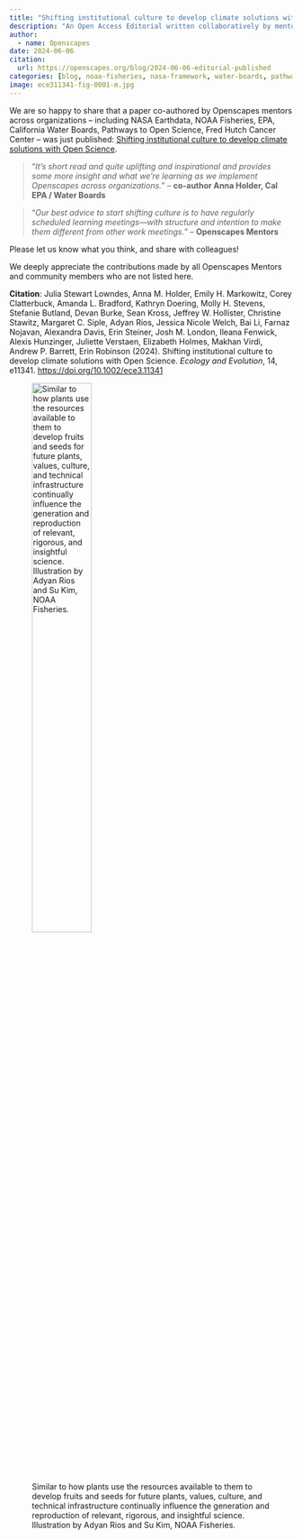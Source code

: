 ```yaml
---
title: "Shifting institutional culture to develop climate solutions with Open Science"
description: "An Open Access Editorial written collaboratively by mentors across the Openscapes community"
author:
  - name: Openscapes  
date: 2024-06-06
citation: 
  url: https://openscapes.org/blog/2024-06-06-editorial-published
categories: [blog, noaa-fisheries, nasa-framework, water-boards, pathways, how-we-work]
image: ece311341-fig-0001-m.jpg
---
```


We are so happy to share that a paper co-authored by Openscapes mentors across organizations – including NASA Earthdata, NOAA Fisheries, EPA, California Water Boards, Pathways to Open Science, Fred Hutch Cancer Center – was just published: [Shifting institutional culture to develop climate solutions with Open Science](https://onlinelibrary.wiley.com/doi/10.1002/ece3.11341).

::: blockquote-blue
> “*It’s short read and quite uplifting and inspirational and provides some more insight and what we’re learning as we implement Openscapes across organizations.*” -- **co-author Anna Holder, Cal EPA / Water Boards**
:::

::: blockquote-blue
> "*Our best advice to start shifting culture is to have regularly scheduled learning meetings—with structure and intention to make them different from other work meetings.*" -- **Openscapes Mentors**
:::

Please let us know what you think, and share with colleagues!

We deeply appreciate the contributions made by all Openscapes Mentors and community members who are not listed here.

**Citation**: Julia Stewart Lowndes, Anna M. Holder, Emily H. Markowitz, Corey Clatterbuck, Amanda L. Bradford, Kathryn Doering, Molly H. Stevens, Stefanie Butland, Devan Burke, Sean Kross, Jeffrey W. Hollister, Christine Stawitz, Margaret C. Siple, Adyan Rios, Jessica Nicole Welch, Bai Li, Farnaz Nojavan, Alexandra Davis, Erin Steiner, Josh M. London, Ileana Fenwick, Alexis Hunzinger, Juliette Verstaen, Elizabeth Holmes, Makhan Virdi, Andrew P. Barrett, Erin Robinson (2024). Shifting institutional culture to develop climate solutions with Open Science. *Ecology and Evolution*, 14, e11341. <https://doi.org/10.1002/ece3.11341>

![Similar to how plants use the resources available to them to develop fruits and seeds for future plants, values, culture, and technical infrastructure continually influence the generation and reproduction of relevant, rigorous, and insightful science. Illustration by Adyan Rios and Su Kim, NOAA Fisheries.](ece311341-fig-0001-m.jpg){width="50%"}
